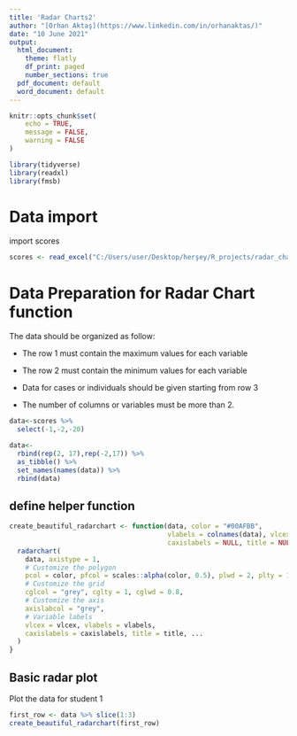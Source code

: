 ```yaml
---
title: 'Radar Charts2'
author: "[Orhan Aktaş](https://www.linkedin.com/in/orhanaktas/)"
date: "10 June 2021"
output:
  html_document:
    theme: flatly
    df_print: paged
    number_sections: true
  pdf_document: default
  word_document: default
---
```


```r
knitr::opts_chunk$set(
	echo = TRUE,
	message = FALSE,
	warning = FALSE
)
```

```r
library(tidyverse)
library(readxl)
library(fmsb)
```

# Data import

import scores

```r
scores <- read_excel("C:/Users/user/Desktop/herşey/R_projects/radar_charts2/data/gesi_scores.xlsx")
```

# Data Preparation for Radar Chart function

The data should be organized as follow:

-   The row 1 must contain the maximum values for each variable

-   The row 2 must contain the minimum values for each variable

-   Data for cases or individuals should be given starting from row 3

-   The number of columns or variables must be more than 2.

```r
data<-scores %>% 
  select(-1,-2,-20)

data<-
  rbind(rep(2, 17),rep(-2,17)) %>% 
  as_tibble() %>% 
  set_names(names(data)) %>% 
  rbind(data)

```

## define helper function

```r
create_beautiful_radarchart <- function(data, color = "#00AFBB", 
                                        vlabels = colnames(data), vlcex = 0.7,
                                        caxislabels = NULL, title = NULL, ...){
  radarchart(
    data, axistype = 1,
    # Customize the polygon
    pcol = color, pfcol = scales::alpha(color, 0.5), plwd = 2, plty = 1,
    # Customize the grid
    cglcol = "grey", cglty = 1, cglwd = 0.8,
    # Customize the axis
    axislabcol = "grey", 
    # Variable labels
    vlcex = vlcex, vlabels = vlabels,
    caxislabels = caxislabels, title = title, ...
  )
}
```

## **Basic radar plot**

Plot the data for student 1

```r
first_row <- data %>% slice(1:3)
create_beautiful_radarchart(first_row)
```
